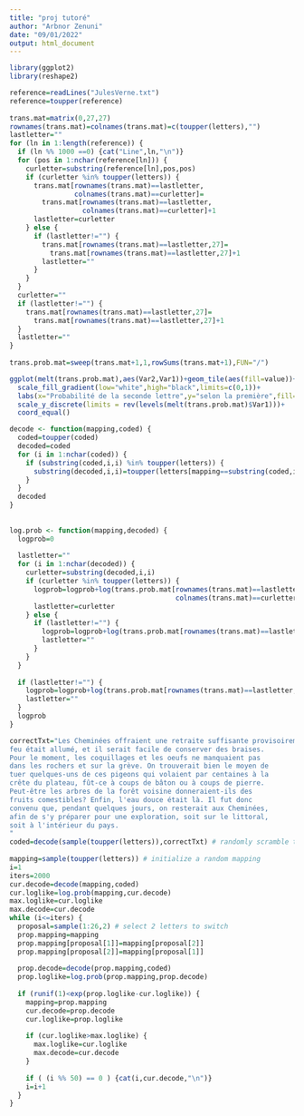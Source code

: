 ---
title: "proj tutoré"
author: "Arbnor Zenuni"
date: "09/01/2022"
output: html_document
---

```{r}
library(ggplot2)
library(reshape2)
```


```{r}
reference=readLines("JulesVerne.txt")
reference=toupper(reference)
 
trans.mat=matrix(0,27,27)
rownames(trans.mat)=colnames(trans.mat)=c(toupper(letters),"")
lastletter=""
for (ln in 1:length(reference)) {
  if (ln %% 1000 ==0) {cat("Line",ln,"\n")}
  for (pos in 1:nchar(reference[ln])) {
    curletter=substring(reference[ln],pos,pos)
    if (curletter %in% toupper(letters)) {
      trans.mat[rownames(trans.mat)==lastletter,
                colnames(trans.mat)==curletter]=
        trans.mat[rownames(trans.mat)==lastletter,
                  colnames(trans.mat)==curletter]+1
      lastletter=curletter
    } else {
      if (lastletter!="") {
        trans.mat[rownames(trans.mat)==lastletter,27]=
          trans.mat[rownames(trans.mat)==lastletter,27]+1
        lastletter=""
      }
    }
  }
  curletter=""
  if (lastletter!="") {
    trans.mat[rownames(trans.mat)==lastletter,27]=
      trans.mat[rownames(trans.mat)==lastletter,27]+1
  }
  lastletter=""
}
 
trans.prob.mat=sweep(trans.mat+1,1,rowSums(trans.mat+1),FUN="/")
```

```{r}
ggplot(melt(trans.prob.mat),aes(Var2,Var1))+geom_tile(aes(fill=value))+
  scale_fill_gradient(low="white",high="black",limits=c(0,1))+
  labs(x="Probabilité de la seconde lettre",y="selon la première",fill="Probabilité")+
  scale_y_discrete(limits = rev(levels(melt(trans.prob.mat)$Var1)))+
  coord_equal()
```

```{r}
decode <- function(mapping,coded) {
  coded=toupper(coded)
  decoded=coded
  for (i in 1:nchar(coded)) {
    if (substring(coded,i,i) %in% toupper(letters)) {
      substring(decoded,i,i)=toupper(letters[mapping==substring(coded,i,i)])
    }
  }
  decoded
}
 
 
log.prob <- function(mapping,decoded) {
  logprob=0
 
  lastletter=""
  for (i in 1:nchar(decoded)) {
    curletter=substring(decoded,i,i)
    if (curletter %in% toupper(letters)) {
      logprob=logprob+log(trans.prob.mat[rownames(trans.mat)==lastletter,
                                         colnames(trans.mat)==curletter])
      lastletter=curletter
    } else {
      if (lastletter!="") {
        logprob=logprob+log(trans.prob.mat[rownames(trans.mat)==lastletter,27])
        lastletter=""
      }
    }
  }
 
  if (lastletter!="") {
    logprob=logprob+log(trans.prob.mat[rownames(trans.mat)==lastletter,27])
    lastletter=""
  }
  logprob
}
```



```{r}
correctTxt="Les Cheminées offraient une retraite suffisante provisoirement. Le
feu était allumé, et il serait facile de conserver des braises.
Pour le moment, les coquillages et les oeufs ne manquaient pas
dans les rochers et sur la grève. On trouverait bien le moyen de
tuer quelques-uns de ces pigeons qui volaient par centaines à la
crête du plateau, fût-ce à coups de bâton ou à coups de pierre.
Peut-être les arbres de la forêt voisine donneraient-ils des
fruits comestibles? Enfin, l'eau douce était là. Il fut donc
convenu que, pendant quelques jours, on resterait aux Cheminées,
afin de s'y préparer pour une exploration, soit sur le littoral,
soit à l'intérieur du pays.
"
coded=decode(sample(toupper(letters)),correctTxt) # randomly scramble the text
 
mapping=sample(toupper(letters)) # initialize a random mapping
i=1
iters=2000
cur.decode=decode(mapping,coded)
cur.loglike=log.prob(mapping,cur.decode)
max.loglike=cur.loglike
max.decode=cur.decode
while (i<=iters) {
  proposal=sample(1:26,2) # select 2 letters to switch
  prop.mapping=mapping
  prop.mapping[proposal[1]]=mapping[proposal[2]]
  prop.mapping[proposal[2]]=mapping[proposal[1]]
 
  prop.decode=decode(prop.mapping,coded)
  prop.loglike=log.prob(prop.mapping,prop.decode)
 
  if (runif(1)<exp(prop.loglike-cur.loglike)) {
    mapping=prop.mapping
    cur.decode=prop.decode
    cur.loglike=prop.loglike
 
    if (cur.loglike>max.loglike) {
      max.loglike=cur.loglike
      max.decode=cur.decode
    }
 
    if ( (i %% 50) == 0 ) {cat(i,cur.decode,"\n")}
    i=i+1
  }
}
```















